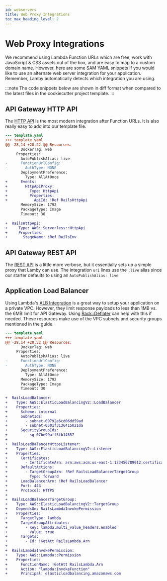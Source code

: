 ```yaml
---
id: webservers
title: Web Proxy Integrations
toc_max_heading_level: 2
---
```


# Web Proxy Integrations


We recommend using Lambda Function URLs which are free, work with JavaScript & CSS assets out of the box, and are easy to map to a custom domain name. However, here are some SAM YAML snippets if you would like to use an alternate web server integration for your application. Remember, Lamby automatically detects which integration you are using.

:::note
The code snippets below are shown in diff format when compared to the latest files in the <DocLink id="quick-start" /> cookiecutter project template.
:::

## API Gateway HTTP API

The [HTTP API](https://docs.aws.amazon.com/apigateway/latest/developerguide/http-api.html) is the most modern integration after Function URLs. It is also really easy to add into our template file.

```diff
--- template.yaml
+++ template.yaml
@@ -28,14 +28,22 @@ Resources:
       DockerTag: web
     Properties:
       AutoPublishAlias: live
-      FunctionUrlConfig:
-        AuthType: NONE
       DeploymentPreference:
         Type: AllAtOnce
+      Events:
+        HttpApiProxy:
+          Type: HttpApi
+          Properties:
+            ApiId: !Ref RailsHttpApi
       MemorySize: 1792
       PackageType: Image
       Timeout: 30
 
+  RailsHttpApi:
+     Type: AWS::Serverless::HttpApi
+     Properties:
+       StageName: !Ref RailsEnv
```


## API Gateway REST API

The [REST API](https://docs.aws.amazon.com/apigateway/latest/developerguide/apigateway-rest-api.html) is a little more verbose, but it essentially sets up a simple proxy that Lamby can use. The integration `uri` lines use the `:live` alias since our starter defaults to using an `AutoPublishAlias: live`

## Application Load Balancer

Using Lambda's [ALB Integration](https://docs.aws.amazon.com/lambda/latest/dg/services-alb.html) is a great way to setup your application on a private VPC. However, they limit response payloads to less than 1MB vs. the 6MB limit for API Gateway. Using [Rack::Deflater](https://gist.github.com/metaskills/363e39e2e8cbccf280b5d5804b384bd2) can help with this if needed. These resources make use of the VPC subnets and security groups mentioned in the <DocLink id="database" /> guide.

```diff
--- template.yaml
+++ template.yaml
@@ -28,14 +28,52 @@ Resources:
       DockerTag: web
     Properties:
       AutoPublishAlias: live
-      FunctionUrlConfig:
-        AuthType: NONE
       DeploymentPreference:
         Type: AllAtOnce
       MemorySize: 1792
       PackageType: Image
       Timeout: 30
 
+  RailsLoadBalancer:
+    Type: AWS::ElasticLoadBalancingV2::LoadBalancer
+    Properties:
+      Scheme: internal
+      SubnetIds:
+        - subnet-09792e6cd06dd59ad
+        - subnet-0501f3136415021da
+      SecurityGroupIds:
+        - sg-07be99aff5fb14557
+
+  RailsLoadBalancerHttpsListener:
+    Type: AWS::ElasticLoadBalancingV2::Listener
+    Properties:
+      Certificates:
+        - CertificateArn: arn:aws:acm:us-east-1:123456789012:certificate/38613b58-c21e-11eb-8529-0242ac130003
+      DefaultActions:
+        - TargetGroupArn: !Ref RailsLoadBalancerTargetGroup
+          Type: forward
+      LoadBalancerArn: !Ref RailsLoadBalancer
+      Port: 443
+      Protocol: HTTPS
+
+  RailsLoadBalancerTargetGroup:
+    Type: AWS::ElasticLoadBalancingV2::TargetGroup
+    DependsOn: RailsLambdaInvokePermission
+    Properties:
+      TargetType: lambda
+      TargetGroupAttributes:
+        - Key: lambda.multi_value_headers.enabled
+          Value: true
+      Targets:
+        - Id: !GetAtt RailsLambda.Arn
+
+  RailsLambdaInvokePermission:
+    Type: AWS::Lambda::Permission
+    Properties:
+      FunctionName: !GetAtt RailsLambda.Arn
+      Action: "lambda:InvokeFunction"
+      Principal: elasticloadbalancing.amazonaws.com
```
